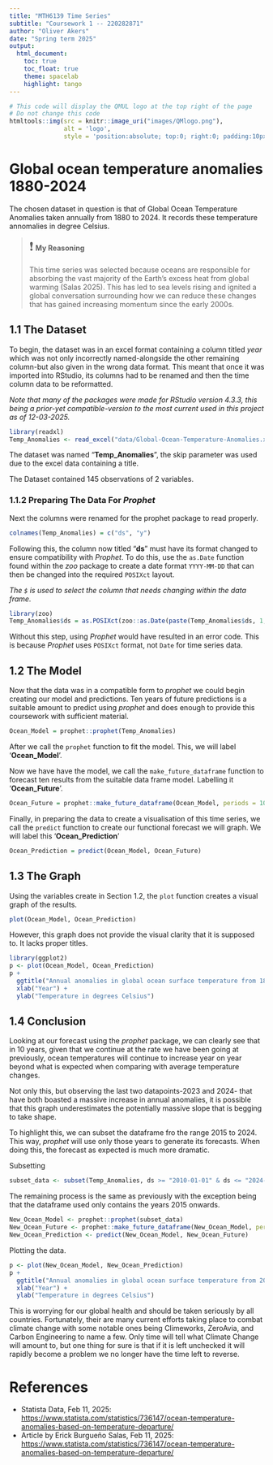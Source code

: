 ```yaml
---
title: "MTH6139 Time Series" 
subtitle: "Coursework 1 -- 220282871" 
author: "Oliver Akers" 
date: "Spring term 2025" 
output: 
  html_document:
    toc: true
    toc_float: true
    theme: spacelab 
    highlight: tango
---
```

 
```r
# This code will display the QMUL logo at the top right of the page
# Do not change this code
htmltools::img(src = knitr::image_uri("images/QMlogo.png"),
               alt = 'logo',
               style = 'position:absolute; top:0; right:0; padding:10px; width:20%;')
```

# Global ocean temperature anomalies 1880-2024
The chosen dataset in question is that of Global Ocean Temperature Anomalies taken annually from 1880 to 2024. It records these temperature annomalies in degree Celsius.

> <font size="5">❗️</font> **My Reasoning**
> 
> This time series was selected because oceans are responsible for absorbing the vast majority of the Earth's excess heat from global warming (Salas 2025). This has led to sea levels rising and ignited a global conversation surrounding how we can reduce these changes that has gained increasing momentum since the early 2000s.

## 1.1 The Dataset
To begin, the dataset was in an excel format containing a column titled *year* which was not only incorrectly named-alongside the other remaining column-but also given in the wrong data format. This meant that once it was imported into RStudio, its columns had to be renamed and then the time column data to be reformatted.

*Note that many of the packages were made for RStudio version 4.3.3, this being a prior-yet compatible-version to the most current used in this project as of 12-03-2025.*

```r
library(readxl)
Temp_Anomalies <- read_excel("data/Global-Ocean-Temperature-Anomalies.xlsx", skip = 1)
```
The dataset was named "**Temp_Anomalies**", the skip parameter was used due to the excel data containing a title. 

The Dataset contained 145 observations of 2 variables.

### 1.1.2 Preparing The Data For *Prophet*
Next the  columns were renamed for the prophet package to read properly.

```r
colnames(Temp_Anomalies) = c("ds", "y")
```

Following this, the column now titled "**ds**" must have its format changed to ensure compatibility with *Prophet*. To do this, use the `as.Date` function found within the *zoo* package to create a date format `YYYY-MM-DD` that can then be changed into the required `POSIXct` layout.

*The `$` is used to select the column that needs changing within the data frame.*

```r
library(zoo)
Temp_Anomalies$ds = as.POSIXct(zoo::as.Date(paste(Temp_Anomalies$ds, 1, 1), '%Y %m %d'))
```

Without this step, using *Prophet* would have resulted in an error code. This is because *Prophet* uses `POSIXct` format, not `Date` for time series data.

## 1.2 The Model
Now that the data was in a compatible form to *prophet* we could begin creating our model and predictions. Ten years of future predictions is a suitable amount to predict using *prophet* and does enough to provide this coursework with sufficient material.

```r
Ocean_Model = prophet::prophet(Temp_Anomalies)
```

After we call the `prophet` function to fit the model. This, we will label '**Ocean_Model**'.

Now we have have the model, we call the `make_future_dataframe` function to forecast ten results from the suitable data frame model. Labelling it '**Ocean_Future**'.

```r
Ocean_Future = prophet::make_future_dataframe(Ocean_Model, periods = 10, freq = "year")
```

Finally, in preparing the data to create a visualisation of this time series, we call the `predict` function to create our functional forecast we will graph. We will label this '**Ocean_Prediction**'

```r
Ocean_Prediction = predict(Ocean_Model, Ocean_Future)
```

## 1.3 The Graph
Using the variables create in Section 1.2, the `plot` function creates a visual graph of the results.

```r
plot(Ocean_Model, Ocean_Prediction)
```

However, this graph does not provide the visual clarity that it is supposed to. It lacks proper titles.
```r
library(ggplot2)
p <- plot(Ocean_Model, Ocean_Prediction)
p + 
  ggtitle("Annual anomalies in global ocean surface temperature from 1880 to 2024") +
  xlab("Year") + 
  ylab("Temperature in degrees Celsius")
```

## 1.4 Conclusion
Looking at our forecast using the *prophet* package, we can clearly see that in 10 years, given that we continue at the rate we have been going at previously, ocean temperatures will continue to increase year on year beyond what is expected when comparing with average temperature changes. 

Not only this, but observing the last two datapoints-2023 and 2024- that have both boasted a massive increase in annual anomalies, it is possible that this graph underestimates the potentially massive slope that is begging to take shape.

To highlight this, we can subset the dataframe fro the range 2015 to 2024. This way, *prophet* will use only those years to generate its forecasts. When doing this, the forecast as expected is much more dramatic.

Subsetting
```r
subset_data <- subset(Temp_Anomalies, ds >= "2010-01-01" & ds <= "2024-12-31")
```

The remaining process is the same as previously with the exception being that the dataframe used only contains the years 2015 onwards.
```r
New_Ocean_Model <- prophet::prophet(subset_data)
New_Ocean_Future <- prophet::make_future_dataframe(New_Ocean_Model, periods = 10, freq = "year")
New_Ocean_Prediction <- predict(New_Ocean_Model, New_Ocean_Future)
```

Plotting the data.
```r
p <- plot(New_Ocean_Model, New_Ocean_Prediction)
p + 
  ggtitle("Annual anomalies in global ocean surface temperature from 2015 to 2024") +
  xlab("Year") + 
  ylab("Temperature in degrees Celsius")
```


This is worrying for our global health and should be taken seriously by all countries. Fortunately, their are many current efforts taking place to combat climate change with some notable ones being Climeworks, ZeroAvia, and Carbon Engineering to name a few. Only time will tell what Climate Change will amount to, but one thing for sure is that if it is left unchecked it will rapidly become a problem we no longer have the time left to reverse.

# References

- Statista Data,  Feb 11, 2025: <https://www.statista.com/statistics/736147/ocean-temperature-anomalies-based-on-temperature-departure/>
- Article by Erick Burgueño Salas, Feb 11, 2025: <https://www.statista.com/statistics/736147/ocean-temperature-anomalies-based-on-temperature-departure/>
